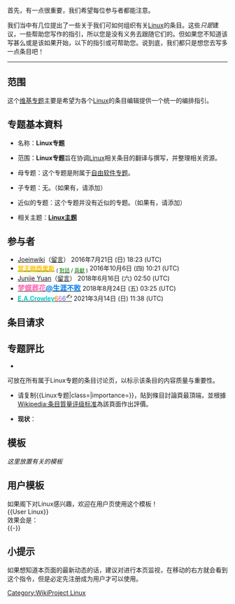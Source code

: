 {{Infobox WikiProject
 |inactive     = 
 |semi-active  =
 |name         = Linux
 |bodystyle    = 
 |image        = NewTux.svg
  |imagesize   = 
  |caption     = Linux
 |shortcuts    = Linux
  |shortcuts2  = 
 |category     = Linux
  |category2   = 
 |portal       = Linux
 |portalimg    = Tux.svg
 |commons      = Linux
 |parent       = 
  |parent2     =
  |parent3     =
 |notice       = Linux专题
  |notice-extended =
 |userbox      = User Linux
  |userbox2    = 
  |userbox3    = 
  |userboxnote = 
 |helps-organise-children = no
 |has-goals    = 有目標
 |assessment   =
 |footnotes    = 
 |csb          =
 |type         = active
}}
{{维基专题状态|semi-active|portal=Linux|topic=[[Linux|Linux]]}}
首先，有一点很重要，我们希望每位参与者都能注意。

我们当中有几位提出了一些关于我们可如何组织有关[[Linux|Linux]]的条目。这些''只是''建议，一些帮助您写作的指引，所以您是没有义务去跟随它们的。但如果您不知道该写甚么或是该如果开始，以下的指引或可帮助您。说到底，我们都只是想您去写多一点条目吧！
----

==范围==

这个[[Wikipedia:专题|维基专题]]主要是希望为各个[[Linux|Linux]]的条目编辑提供一个统一的编排指引。

==专题基本資料==
<div class="tright">{{Articles by Quality and Importance
 |topic = Linux }}</div>

*名称：'''Linux专题'''

*范围：'''Linux专题'''旨在协调[[Linux|Linux]]相关条目的翻译与撰写，并整理相关资源。

*母专题：这个专题是附属于[[Wikipedia:自由软件专题|自由软件专题]]。

*子专题：无。（如果有，请添加）

*近似的专题：这个专题并没有近似的专题。（如果有，请添加）

*相关主题：'''[[Portal:Linux|Linux主题]]'''

==参与者==
* [[User:Joeinwiki|Joeinwiki]]（[[User_talk:Joeinwiki|留言]]） 2016年7月21日 (日) 18:23 (UTC)
* [[User:S8321414|<span style="text-shadow:0 2px 2px yellow"><span style="color:#FFA500">冥王歐西里斯</span></span>]] <sub> ( [[User_talk:S8321414|<span style="color:#008000">對話</span>]] / [[Special:用戶貢獻/S8321414|<span style="color:#008000">貢獻</span>]] ) </sub> 2016年10月6日 (四) 10:21 (UTC)
* [[User:Junjie_Yuan|Junjie Yuan]]（[[User_talk:Junjie_Yuan|留言]]） 2018年6月16日 (六) 02:50 (UTC)
* <font size="3">[[UT:夢蝶葬花|'''<span style="color:#FF69B3;">梦蝶葬花</span>''']][[voy:User:夢蝶葬花|'''<span style="color:#007EEE;">@生涯不败</span>''']]</font> 2018年8月24日 (五) 03:25 (UTC)
* [[U:EdwardAlexanderCrowley|<font color="#0CC">'''E.A.Crowley'''</font>]][[UT:EdwardAlexanderCrowley|<font color="#F60">6</font>]][[U:QFQ/贡献|<font color="#A6D">6</font>]][[U:QFQ/名册|<font color="#56A">6</font><sup>✍️</sup>]] 2021年3月14日 (日) 11:38 (UTC)

==条目请求==

==专题評比==
*{{T1|Linux专题}}
可放在所有属于Linux专题的条目讨论页，以标示该条目的内容质量与重要性。
{{Linux专题|class=|importance=|category=no}}
*请复制<nowiki>{{Linux专题|class=|importance=}}</nowiki>，貼到條目討論頁最頂端，並根據[[Wikipedia:条目質量评级标准|Wikipedia:条目質量评级标准]]為該頁面作出評價。

*'''现状'''：
{{Articles by Quality
 |topic=Linux
 |project=Linux
 |format=TOC
}}
{{Articles by Importance
 |topic=Linux
 |project=Linux
}}

==模板== 
''这里放置有关的模板''
{{Linux}}

==用户模板==
如果阁下对Linux感兴趣，欢迎在用户页使用这个模板！</br>
<nowiki>{{User Linux}}</nowiki></br>
效果会是：</br>
{{User Linux}}
{{-}}

==小提示==
如果想知道本页面的最新动态的话，建议对进行本页监视，在移动的右方就会看到这个指令，但是必定先注册成为用户才可以使用。

{{WikiProject Footer}}

[[Category:WikiProject_Linux|Category:WikiProject Linux]]